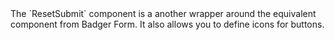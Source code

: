 
<Section code="ResetSubmit">
  The `ResetSubmit` component is a another wrapper around the
  equivalent component from Badger Form.  It also allows you to define icons
  for buttons.

  <Example
    Component={Classes}
    code={ClassesSrc}
    highlightLines="18-29"
  />
</Section>
